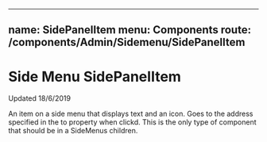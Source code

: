 
---
name: SidePanelItem
menu: Components
route: /components/Admin/Sidemenu/SidePanelItem
---

# Side Menu SidePanelItem

Updated 18/6/2019

An item on a side menu that displays text and an icon.
Goes to the address specified in the to property when clickd.
This is the only type of component that should be in a
SideMenus children.
